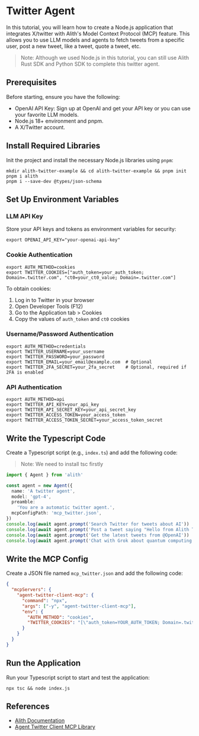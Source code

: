 
# Twitter Agent

In this tutorial, you will learn how to create a Node.js application that integrates X/twitter with
Alith's Model Context Protocol (MCP) feature. This allows you to use LLM models and agents to fetch
tweets from a specific user, post a new tweet, like a tweet, quote a tweet, etc.

> Note: Although we used Node.js in this tutorial, you can still use
> Alith Rust SDK and Python SDK to complete this twitter agent.

## Prerequisites

Before starting, ensure you have the following:

- OpenAI API Key: Sign up at OpenAI and get your API key or you can use your favorite LLM models.
- Node.js 18+ environment and pnpm.
- A X/Twitter account.

<Steps>

## Install Required Libraries

Init the project and install the necessary Node.js libraries using `pnpm`:

```shell
mkdir alith-twitter-example && cd alith-twitter-example && pnpm init
pnpm i alith
pnpm i --save-dev @types/json-schema
```

## Set Up Environment Variables

### LLM API Key

Store your API keys and tokens as environment variables for security:

```shell
export OPENAI_API_KEY="your-openai-api-key"
```

### Cookie Authentication

```shell
export AUTH_METHOD=cookies
export TWITTER_COOKIES=["auth_token=your_auth_token; Domain=.twitter.com", "ct0=your_ct0_value; Domain=.twitter.com"]
```

To obtain cookies:

1. Log in to Twitter in your browser
2. Open Developer Tools (F12)
3. Go to the Application tab > Cookies
3. Copy the values of `auth_token` and `ct0` cookies

### Username/Password Authentication

```shell
export AUTH_METHOD=credentials
export TWITTER_USERNAME=your_username
export TWITTER_PASSWORD=your_password
export TWITTER_EMAIL=your_email@example.com  # Optional
export TWITTER_2FA_SECRET=your_2fa_secret    # Optional, required if 2FA is enabled
```

### API Authentication

```shell
export AUTH_METHOD=api
export TWITTER_API_KEY=your_api_key
export TWITTER_API_SECRET_KEY=your_api_secret_key
export TWITTER_ACCESS_TOKEN=your_access_token
export TWITTER_ACCESS_TOKEN_SECRET=your_access_token_secret
```

## Write the Typescript Code

Create a Typescript script (e.g., `index.ts`) and add the following code:

> Note: We need to install tsc firstly

```typescript
import { Agent } from 'alith'

const agent = new Agent({
  name: 'A twitter agent',
  model: 'gpt-4',
  preamble:
    'You are a automatic twitter agent.',
  mcpConfigPath: 'mcp_twitter.json',
})
console.log(await agent.prompt('Search Twitter for tweets about AI'))
console.log(await agent.prompt('Post a tweet saying "Hello from Alith Twitter Agent!"'))
console.log(await agent.prompt('Get the latest tweets from @OpenAI'))
console.log(await agent.prompt('Chat with Grok about quantum computing'))
```

## Write the MCP Config

Create a JSON file named `mcp_twitter.json` and add the following code:

```json
{
  "mcpServers": {
    "agent-twitter-client-mcp": {
      "command": "npx",
      "args": ["-y", "agent-twitter-client-mcp"],
      "env": {
        "AUTH_METHOD": "cookies",
        "TWITTER_COOKIES": "[\"auth_token=YOUR_AUTH_TOKEN; Domain=.twitter.com\", \"ct0=YOUR_CT0_VALUE; Domain=.twitter.com\", \"twid=u%3DYOUR_USER_ID; Domain=.twitter.com\"]"
      }
    }
  }
}
```

## Run the Application

Run your Typescript script to start and test the application:

```shell
npx tsc && node index.js
```

</Steps>

## References

- [Alith Documentation](https://alith.lazai.network/docs)
- [Agent Twitter Client MCP Library](https://github.com/ryanmac/agent-twitter-client-mcp)
